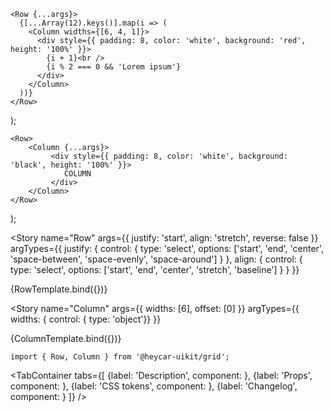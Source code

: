 

<Meta
  title="Components/Grid"
/>

    <Row {...args}>
      {[...Array(12).keys()].map(i => (
        <Column widths={[6, 4, 1]}>
          <div style={{ padding: 8, color: 'white', background: 'red', height: '100%' }}>
            {i + 1}<br />
            {i % 2 === 0 && 'Lorem ipsum'}
          </div>
        </Column>
      ))}
    </Row>
);

    <Row>
        <Column {...args}>
             <div style={{ padding: 8, color: 'white', background: 'black', height: '100%' }}>
                COLUMN
             </div>
        </Column>
    </Row>
);

<!-- Canvas -->

<Story
  name="Row"
  args={{
    justify: 'start',
    align: 'stretch',
    reverse: false
  }}
    argTypes={{
        justify: {
          control: { type: 'select', options: ['start', 'end', 'center', 'space-between', 'space-evenly', 'space-around'] }
        },
        align: {
          control: { type: 'select', options: ['start', 'end', 'center', 'stretch', 'baseline'] }
        }
      }}
>
  {RowTemplate.bind({})}
</Story>

<Story
  name="Column"
  args={{
    widths: [6],
    offset: [0]
  }}
  argTypes={{
    widths: { control: { type: 'object'}}
  }}
>
  {ColumnTemplate.bind({})}
</Story>

<!-- Docs -->

<ComponentHeader
  name="Grid"
  version={version}
  stage={1}
  design="https://www.figma.com/file/rrvkvQEoVTOHa7MzyKSaoz/OTP-Design-System?node-id=1370%3A39327"
/>

```tsx
import { Row, Column } from '@heycar-uikit/grid';
```

<TabContainer
    tabs={[
        {label: 'Description', component: <Description />},
        {label: 'Props', component: <Props />},
        {label: 'CSS tokens', component: <CssVars css={styles} />},
        {label: 'Changelog', component: <Changelog />}
    ]}
/>

